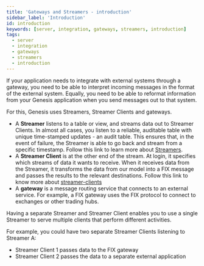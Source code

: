 ```yaml
---
title: 'Gateways and Streamers - introduction'
sidebar_label: 'Introduction'
id: introduction
keywords: [server, integration, gateways, streamers, introduction]
tags:
  - server
  - integration
  - gateways
  - streamers
  - introduction
---
```

If your application needs to integrate with external systems through a gateway, you need to be able to interpret incoming messages in the format of the external system. Equally, you need to be able to reformat information from your Genesis application when you send messages out to that system.

For this, Genesis uses Streamers, Streamer Clients and gateways.

* A **Streamer** listens to a table or view, and streams data out to Streamer Clients. In almost all cases, you listen to a reliable, auditable table with unique time-stamped updates - an audit table. This ensures that, in the event of failure, the Streamer is able to go back and stream from a specific timestamp.
  Follow this link to learn more about [Streamers](../streamer).
* A **Streamer Client** is at the other end of the stream. At login, it specifies which streams of data it wants to receive. When it receives data from the Streamer, it transforms the data from our model into a FIX message and passes the results to the relevant destinations.
  Follow this link to know more about [streamer-clients](../streamer-client)
* A **gateway** is a message routing service that connects to an external service. For example, a FIX gateway uses the FIX protocol to connect to exchanges or other trading hubs.

Having a separate Streamer and Streamer Client enables you to use a single Streamer to serve multiple clients that perform different activities.

For example, you could have two separate Streamer Clients listening to Streamer A:

* Streamer Client 1 passes data to the FIX gateway
* Streamer Client 2 passes the data to a separate external application

